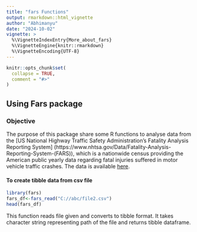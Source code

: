 ```yaml
---
title: "fars Functions"
output: rmarkdown::html_vignette
author: "Abhimanyu"
date: "2024-10-02"
vignette: >
  %\VignetteIndexEntry{More_about_fars}
  %\VignetteEngine{knitr::rmarkdown}
  %\VignetteEncoding{UTF-8}
---
```


```r
knitr::opts_chunk$set(
  collapse = TRUE,
  comment = "#>"
)
```

## Using Fars package

### Objective
The purpose of this package share some R functions to analyse data from the [US National Highway Traffic Safety Administration's Fatality Analysis Reporting System] (https://www.nhtsa.gov/Data/Fatality-Analysis-Reporting-System-(FARS)), which is a nationwide census providing the American public yearly data regarding fatal injuries suffered in motor vehicle traffic crashes. The data is available [here](https://d3c33hcgiwev3.cloudfront.net/_e1adac2a5f05192dc8780f3944feec13_fars_data.zip?Expires=1707696000&Signature=iORbQ-vV0bliIc6bNgk0olmy6~VPS1keNfk8hYZ~5DhiWF2vh6PBBJFFsMTnmXzPAta0kAMlfydbXWBDW-Xix3gy0nyKzCLfyr2YCxB23b2caYnsae8HvZHv7VdOUx8SjxByHw1lj9JDUYjUuuOwlMeKrzdFnvKUktnTxN4LAfA_&Key-Pair-Id=APKAJLTNE6QMUY6HBC5A).


#### To create tibble data from csv file
```r
library(fars)
fars_df<-fars_read("C://abc/file2.csv")
head(fars_df)
```
This function reads file given and converts to tibble format. It takes character string representing path of the file and returns tibble dataframe.
